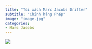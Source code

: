 ```yaml
---
title: "Túi xách Marc Jacobs Drifter"
subtitle: "Chính hãng Pháp"
image: "image.jpg"
categories:
- Marc Jacobs
---
```


![](image.jpg)